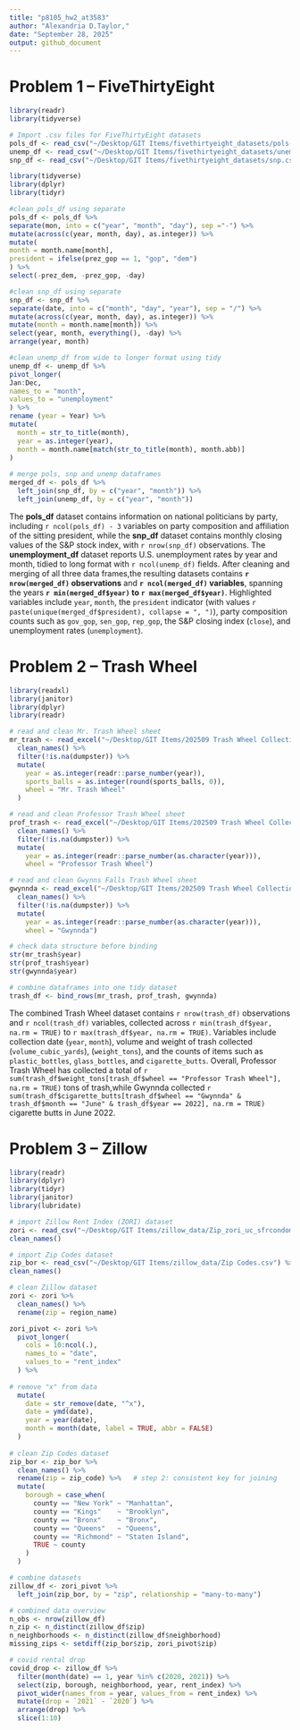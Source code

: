 ```yaml
---
title: "p8105_hw2_at3583"
author: "Alexandria D.Taylor,"
date: "September 28, 2025"
output: github_document
---
```


# Problem 1 -- FiveThirtyEight

```r
library(readr)
library(tidyverse)

# Import .csv files for FiveThirtyEight datasets
pols_df <- read_csv("~/Desktop/GIT Items/fivethirtyeight_datasets/pols-month.csv")
unemp_df <- read_csv("~/Desktop/GIT Items/fivethirtyeight_datasets/unemployment.csv")
snp_df <- read_csv("~/Desktop/GIT Items/fivethirtyeight_datasets/snp.csv")
```

```r
library(tidyverse)
library(dplyr)
library(tidyr)

#clean pols_df using separate
pols_df <- pols_df %>%
separate(mon, into = c("year", "month", "day"), sep ="-") %>%
mutate(across(c(year, month, day), as.integer)) %>%
mutate(
month = month.name[month],
president = ifelse(prez_gop == 1, "gop", "dem")
) %>%
select(-prez_dem, -prez_gop, -day)

#clean snp_df using separate
snp_df <- snp_df %>%
separate(date, into = c("month", "day", "year"), sep = "/") %>%
mutate(across(c(year, month, day), as.integer)) %>%
mutate(month = month.name[month]) %>%
select(year, month, everything(), -day) %>%
arrange(year, month)

#clean unemp_df from wide to longer format using tidy
unemp_df <- unemp_df %>%
pivot_longer(
Jan:Dec,
names_to = "month",
values_to = "unemployment"
) %>%
rename (year = Year) %>%
mutate(
  month = str_to_title(month),
  year = as.integer(year),
  month = month.name[match(str_to_title(month), month.abb)]
)
  
# merge pols, snp and unemp dataframes
merged_df <- pols_df %>%
  left_join(snp_df, by = c("year", "month")) %>%
  left_join(unemp_df, by = c("year", "month"))
```

The **pols_df** dataset contains information on national politicians by party, including `r ncol(pols_df) - 3` variables on party composition and affiliation of the sitting president, while the **snp_df** dataset contains monthly closing values of the S&P stock index, with `r nrow(snp_df)` observations. The **unemployment_df** dataset reports U.S. unemployment rates by year and month, tidied to long format with `r ncol(unemp_df)` fields. After cleaning and merging of all three data frames,the resulting datasets contains **`r nrow(merged_df)` observations** and **`r ncol(merged_df)` variables**, spanning the years **`r min(merged_df$year)` to `r max(merged_df$year)`**. Highlighted variables include `year`, `month`, the `president` indicator (with values `r paste(unique(merged_df$president), collapse = ", ")`), party composition counts such as `gov_gop`, `sen_gop`, `rep_gop`, the S&P closing index (`close`), and unemployment rates (`unemployment`).  

# Problem 2 -- Trash Wheel

```r
library(readxl)
library(janitor)
library(dplyr)
library(readr)

# read and clean Mr. Trash Wheel sheet
mr_trash <- read_excel("~/Desktop/GIT Items/202509 Trash Wheel Collection Data.xlsx", sheet = "Mr. Trash Wheel", skip = 1) %>%
  clean_names() %>%
  filter(!is.na(dumpster)) %>%
  mutate(
    year = as.integer(readr::parse_number(year)),
    sports_balls = as.integer(round(sports_balls, 0)),
    wheel = "Mr. Trash Wheel"
  )

# read and clean Professor Trash Wheel sheet
prof_trash <- read_excel("~/Desktop/GIT Items/202509 Trash Wheel Collection Data.xlsx", sheet = "Professor Trash Wheel", skip = 1) %>%
  clean_names() %>%
  filter(!is.na(dumpster)) %>%
  mutate(
    year = as.integer(readr::parse_number(as.character(year))),
    wheel = "Professor Trash Wheel")

# read and clean Gwynns Falls Trash Wheel sheet
gwynnda <- read_excel("~/Desktop/GIT Items/202509 Trash Wheel Collection Data.xlsx", sheet = "Gwynns Falls Trash Wheel", skip = 1) %>%
  clean_names() %>%
  filter(!is.na(dumpster)) %>%
  mutate(
    year = as.integer(readr::parse_number(as.character(year))),
    wheel = "Gwynnda")
```

```r
# check data structure before binding
str(mr_trash$year)
str(prof_trash$year)
str(gwynnda$year)
```

```r
# combine dataframes into one tidy dataset
trash_df <- bind_rows(mr_trash, prof_trash, gwynnda)
```

 The combined Trash Wheel dataset contains `r nrow(trash_df)` observations and `r ncol(trash_df)` variables, collected across `r min(trash_df$year, na.rm = TRUE)` to `r max(trash_df$year, na.rm = TRUE)`. Variables include collection date (`year`, `month`), volume and weight of trash collected (`volume_cubic_yards`), (`weight_tons`), and the counts of items such as `plastic_bottles`, `glass_bottles`, and `cigarette_butts`. Overall, Professor Trash Wheel has collected a total of `r sum(trash_df$weight_tons[trash_df$wheel == "Professor Trash Wheel"], na.rm = TRUE)` tons of trash,while Gwynnda collected `r sum(trash_df$cigarette_butts[trash_df$wheel == "Gwynnda" & trash_df$month == "June" & trash_df$year == 2022], na.rm = TRUE)` cigarette butts in June 2022.
 
# Problem 3 -- Zillow

```r
library(readr)
library(dplyr)
library(tidyr)
library(janitor)
library(lubridate)

# import Zillow Rent Index (ZORI) dataset
zori <- read_csv("~/Desktop/GIT Items/zillow_data/Zip_zori_uc_sfrcondomfr_sm_month_NYC.csv") %>%
clean_names()

# import Zip Codes dataset
zip_bor <- read_csv("~/Desktop/GIT Items/zillow_data/Zip Codes.csv") %>%
clean_names()
```


```r
# clean Zillow dataset
zori <- zori %>%
  clean_names() %>%
  rename(zip = region_name)

zori_pivot <- zori %>%
  pivot_longer(
    cols = 10:ncol(.),
    names_to = "date",
    values_to = "rent_index"
  ) %>%
  
# remove "x" from data
  mutate(
    date = str_remove(date, "^x"),
    date = ymd(date),
    year = year(date),
    month = month(date, label = TRUE, abbr = FALSE)
  )
  
# clean Zip Codes dataset 
zip_bor <- zip_bor %>%
  clean_names() %>%
  rename(zip = zip_code) %>%   # step 2: consistent key for joining
  mutate(
    borough = case_when(
      county == "New York" ~ "Manhattan",
      county == "Kings"    ~ "Brooklyn",
      county == "Bronx"    ~ "Bronx",
      county == "Queens"   ~ "Queens",
      county == "Richmond" ~ "Staten Island",
      TRUE ~ county
    )
  )

# combine datasets
zillow_df <- zori_pivot %>%
  left_join(zip_bor, by = "zip", relationship = "many-to-many")
```

```r
# combined data overview
n_obs <- nrow(zillow_df)
n_zip <- n_distinct(zillow_df$zip)
n_neighborhoods <- n_distinct(zillow_df$neighborhood)
missing_zips <- setdiff(zip_bor$zip, zori_pivot$zip)

# covid rental drop
covid_drop <- zillow_df %>%
  filter(month(date) == 1, year %in% c(2020, 2021)) %>%
  select(zip, borough, neighborhood, year, rent_index) %>%
  pivot_wider(names_from = year, values_from = rent_index) %>%
  mutate(drop = `2021` - `2020`) %>%
  arrange(drop) %>%
  slice(1:10)
```
